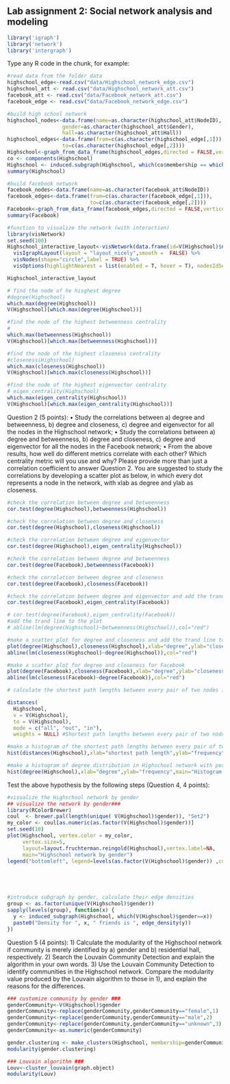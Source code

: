 ## Lab assignment 2: Social network analysis and modeling

```r
library('igraph')
library('network')
library('intergraph')
```

Type any R code in the chunk, for example:
```r
#read data from the folder data
highschool_edge<-read.csv("data/Highschool_network_edge.csv")
highschool_att <- read.csv("data/Highschool_network_att.csv")
facebook_att <- read.csv("data/Facebook_network_att.csv")
facebook_edge <- read.csv("data/Facebook_network_edge.csv")
```

```r
#build high school network
highschool_nodes<-data.frame(name=as.character(highschool_att$NodeID),
                  gender=as.character(highschool_att$Gender),
                  hall=as.character(highschool_att$Hall))
highschool_edges<-data.frame(from=c(as.character(highschool_edge[,1])),
                  to=c(as.character(highschool_edge[,2])))
Highschool<-graph_from_data_frame(highschool_edges,directed = FALSE,vertices = highschool_nodes)
co <- components(Highschool)
Highschool <- induced.subgraph(Highschool, which(co$membership == which.max(co$csize))) #use only the largest component for analysis
summary(Highschool)

#build facebook network
facebook_nodes<-data.frame(name=as.character(facebook_att$NodeID))
facebook_edges<-data.frame(from=c(as.character(facebook_edge[,1])),
                           to=c(as.character(facebook_edge[,2])))
Facebook<-graph_from_data_frame(facebook_edges,directed = FALSE,vertices = facebook_nodes)
summary(Facebook)
```


```r

#function to visualize the network (with interaction)
library(visNetwork)
set.seed(100)
Highschool_interactive_layout<-visNetwork(data.frame(id=V(Highschool)$name), highschool_edges, main = "Highschool",submain="Can zoom in/out to check the IDs and ties") %>%
  visIgraphLayout(layout = "layout_nicely",smooth =  FALSE) %>%
  visNodes(shape="circle",label = TRUE) %>%
  visOptions(highlightNearest = list(enabled = T, hover = T), nodesIdSelection = T)

Highschool_interactive_layout

```
```r

# find the node of he hisghest degree
#degree(Highschool)
which.max(degree(Highschool))
V(Highschool)[which.max(degree(Highschool))]

```
```r
#find the node of the highest betweenness centrality
#
which.max(betweenness(Highschool))
V(Highschool)[which.max(betweenness(Highschool))]

```
```r
#find the node of the highest closeness centrality
#closeness(Highschool)
which.max(closeness(Highschool))
V(Highschool)[which.max(closeness(Highschool))]

```
```r
#find the node of the highest eigenvector centrality
# eigen_centrality(Highschool)
which.max(eigen_centrality(Highschool))
V(Highschool)[which.max(eigen_centrality(Highschool))]

```
Question 2 (5 points):
•	Study the correlations between a) degree and betweenness, b) degree and closeness, c) degree and eigenvector for all the nodes in the Highschool network;
•	Study the correlations between a) degree and betweenness, b) degree and closeness, c) degree and eigenvector for all the nodes in the Facebook network;
•	From the above results, how well do different metrics correlate with each other? Which centrality metric will you use and why?
Please provide more than just a correlation coefficient to answer Question 2. You are suggested to study the correlations by developing a scatter plot as below, in which every dot represents a node in the network, with xlab as degree and ylab as closeness.
```r
#check the correlation between degree and betweenness
cor.test(degree(Highschool),betweenness(Highschool))
```
```r
#check the correlation between degree and closeness
cor.test(degree(Highschool),closeness(Highschool))
```
```r
#check the correlation between degree and eigenvector
cor.test(degree(Highschool),eigen_centrality(Highschool))
```
```r
#check the correlation between degree and betweenness
cor.test(degree(Facebook),betweenness(Facebook))
```
```r
#check the correlation between degree and closeness
cor.test(degree(Facebook),closeness(Facebook))
```
```r
#check the correlation between degree and eigenvector and add the trand line
cor.test(degree(Facebook),eigen_centrality(Facebook))
```
```r
# cor.test(degree(Facebook),eigen_centrality(Facebook))
#add the trand line to the plot
# abline(lm(degree(Highschool)~betweenness(Highschool)),col="red")

#make a scatter plot for degree and closeness and add the trand line to it
plot(degree(Highschool),closeness(Highschool),xlab="degree",ylab="closeness")
abline(lm(closeness(Highschool)~degree(Highschool)),col="red")
```
```r
#make a scatter plot for degree and closeness for Facebook
plot(degree(Facebook),closeness(Facebook),xlab="degree",ylab="closeness")
abline(lm(closeness(Facebook)~degree(Facebook)),col="red")
```
```r
# calculate the shortest path lengths between every pair of two nodes in Highschool network

distances(
  Highschool,
  v = V(Highschool),
  to = V(Highschool),
  mode = c("all", "out", "in"),
  weights = NULL) #Shortest path lengths between every pair of two nodes in the network

```
```r
#make a histogram of the shortest path lengths between every pair of two nodes in Highschool network with percentiles
hist(distances(Highschool),xlab="shortest path length",ylab="frequency",main="Histogram of the shortest path lengths between every pair of two nodes in Highschool network",breaks=100,prob=T)
```
```r
#make a histogram of degree distribution in Highschool network with percentiles
hist(degree(Highschool),xlab="degree",ylab="frequency",main="Histogram of degree distribution in Highschool network",breaks=100,prob=T)
```

Test the above hypothesis by the following steps (Question 4, 4 points):
```r
#visualize the Highschool network by gender
## visualize the network by gender###
library(RColorBrewer)
coul  <- brewer.pal(length(unique( V(Highschool)$gender)), "Set2")
my_color <- coul[as.numeric(as.factor(V(Highschool)$gender))]
set.seed(10)
plot(Highschool, vertex.color = my_color,
     vertex.size=5,
     layout=layout.fruchterman.reingold(Highschool),vertex.label=NA,
     main="Highschool network by gender")
legend("bottomleft", legend=levels(as.factor(V(Highschool)$gender)) ,col = coul , bty = "n", pch=20 , pt.cex = 1.5, cex = 1.5, horiz = FALSE, inset = c(0.1, 0.1))






```
```r
#introduce subgraph by gender, calculate their edge densities
group <- as.factor(unique(V(Highschool)$gender))
sapply(levels(group), function(x) {
  y <- induced_subgraph(Highschool, which(V(Highschool)$gender==x))
  paste0("Density for ", x, " friends is ", edge_density(y))
})

```
Question 5 (4 points):
1)	Calculate the modularity of the Highschool network if community is merely identified by a) gender and b) residential hall, respectively.
2)	Search the Louvain Community Detection and explain the algorithm in your own words.
3)	Use the Louvain Community Detection to identify communities in the Highschool network. Compare the modularity value produced by the Louvain algorithm to those in 1), and explain the reasons for the differences.
```r
### customize community by gender ###
genderCommunity<-V(Highschool)$gender
genderCommunity<-replace(genderCommunity,genderCommunity=="female",1)
genderCommunity<-replace(genderCommunity,genderCommunity=="male",2)
genderCommunity<-replace(genderCommunity,genderCommunity=="unknown",3)
genderCommunity<-as.numeric(genderCommunity)

gender.clustering <- make_clusters(Highschool, membership=genderCommunity)
modularity(gender.clustering)

### Louvain algorithm ###
Louv<-cluster_louvain(graph.object)
modularity(Louv)

```
